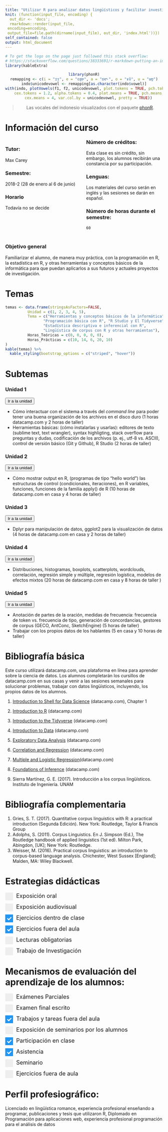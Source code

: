 ```yaml
---
title: "Utilizar R para analizar datos lingüísticos y facilitar investigaciones reproducibles"
knit: (function(input_file, encoding) {
  out_dir <- 'docs';
  rmarkdown::render(input_file,
 encoding=encoding,
 output_file=file.path(dirname(input_file), out_dir, 'index.html'))})
self_contained: false
output: html_document
---
```


```r
# To get the logo on the page just followed this stack overflow:
# https://stackoverflow.com/questions/38333691/r-markdown-putting-an-image-in-the-top-right-hand-corner-of-html-and-moving-tit
library(kableExtra)
```

<script>
   $(document).ready(function() {
     $head = $('#header');
     $head.prepend('<img src=\"http://www.posgrado.unam.mx/linguistica/img/cabecera.png\" style=\"float: right;\"/>')
   });
</script>

<style>
  .col2 {
    columns: 2 200px;         /* number of columns and width in pixels*/
    -webkit-columns: 2 200px; /* chrome, safari */
    -moz-columns: 2 200px;    /* firefox */
  }
  .col3 {
    columns: 3 100px;
    -webkit-columns: 3 100px;
    -moz-columns: 3 100px;
  }
</style>
<style>
 /* Customize the label (the container) */
.container {
  display: block;
  position: relative;
  padding-left: 35px;
  margin-bottom: 12px;
  cursor: pointer;
  font-size: 18px;
  font-weight: normal;
  -webkit-user-select: none;
  -moz-user-select: none;
  -ms-user-select: none;
  user-select: none;
}

/* Hide the browser's default checkbox */
.container input {
  position: absolute;
  opacity: 0;
  cursor: pointer;
  height: 0;
  width: 0;
}

/* Create a custom checkbox */
.checkmark {
  position: absolute;
  top: 0;
  left: 0;
  height: 25px;
  width: 25px;
  background-color: #eee;
}

/* On mouse-over, add a grey background color */
.container:hover input ~ .checkmark {
  background-color: #ccc;
}

/* When the checkbox is checked, add a blue background */
.container input:checked ~ .checkmark {
  background-color: #2196F3;
}

/* Create the checkmark/indicator (hidden when not checked) */
.checkmark:after {
  content: "";
  position: absolute;
  display: none;
}

/* Show the checkmark when checked */
.container input:checked ~ .checkmark:after {
  display: block;
}

/* Style the checkmark/indicator */
.container .checkmark:after {
  left: 9px;
  top: 5px;
  width: 5px;
  height: 10px;
  border: solid white;
  border-width: 0 3px 3px 0;
  -webkit-transform: rotate(45deg);
  -ms-transform: rotate(45deg);
  transform: rotate(45deg);
} 
</style>
<center>
```r
library(phonR)
remapping <- c(i = "ɪʏ̯", e = "ɛœ̰ɚ", a = "ɒɐ˞", o = "ɤɞ̆", u = "ɯʊ̥")
indo$unicodevowel <- remapping[as.character(indo$vowel)]
with(indo, plotVowels(f1, f2, unicodevowel, plot.tokens = TRUE, pch.tokens = vowel, 
    cex.tokens = 1.2, alpha.tokens = 0.4, plot.means = TRUE, pch.means = unicodevowel, 
    cex.means = 4, var.col.by = unicodevowel, pretty = TRUE))
```

> Las vocales del indonesio visualizados con el paquete [phonR](http://drammock.github.io/phonR/).

</center>

# Información del curso

<div class="col2">
### Tutor:
Max Carey

### Semestre:
2018-2 (28 de enero al 6 de junio)

### Horario
Todavía no se decide

<br>
<br>
<br>

### Número de créditos:
Esta clase es sin crédito, sin embargo, los alumnos recibirán una constancia por su participación.

### Lenguas:
Los materiales del curso serán en inglés y las sesiones se darán en español.

### Número de horas durante el semestre:
`60`
</div>

### Objetivo general
Familiarizar el alumno, de manera muy práctica, con la programación en R, la estadística en R, y otras herramientas y conceptos básicos de la informática para que puedan aplicarlos a sus futuros y actuales proyectos de investigación.

# Temas
```r
temas <- data.frame(stringsAsFactors=FALSE,
          Unidad = c(1, 2, 3, 4, 5),
          Tema = c("Herramientas y conceptos básicos de la informática",
                 "Programación básica con R", "R Studio y El Tidyverse",
                 "Estadística descriptiva e inferencial con R",
                 "Lingüística de corpus con R y otras herramientas"),
          Horas_Teóricas = c(0, 0, 0, 0, 0),
          Horas_Prácticas = c(10, 14, 6, 20, 10)
)
kable(temas) %>%
  kable_styling(bootstrap_options = c("striped", "hover"))
```

# Subtemas

### **Unidad 1**

<a href="unidadUno.html">
<button type="button" class="btn btn-success">Ir a la unidad
</button>
</a>

- Cómo interactuar con el sistema a través del *command line* para poder tener una buena organización de los archivos en el disco duro (1 horas datacamp.com y 2 horas de taller)
- Herramientas básicas: (cómo instalarlas y usarlas): editores de texto (sublime text, text wrangler), syntax highligting, stack overflow para preguntas y dudas, codificación de los archivos (p. ej., utf-8 vs. ASCII), control de versión básico (Git y Github), R Studio (2 horas de taller)

### **Unidad 2**

<a href="unidadDos.html">
<button type="button" class="btn btn-warning">Ir a la unidad
</button>
</a>

- Cómo mostrar output en R, (programas de tipo “hello world”) las estructuras de control (condicionales, iteraciones), en R variables, funciones, funciones de la familia apply() de R (10 horas de datacamp.com en casa y 4 horas de taller)

### **Unidad 3**

<a href="unidadTres.html">
<button type="button" class="btn btn-warning">Ir a la unidad
</button>
</a>

- Dplyr para manipulación de datos, ggplot2 para la visualización de datos (4 horas de datacamp.com en casa y 2 horas de taller) 

### **Unidad 4**

<a href="unidadCuatro.html">
<button type="button" class="btn btn-warning">Ir a la unidad
</button>
</a>

- Distribuciones, histogramas, boxplots, scatterplots, wordclouds, correlación, regresión simple y múltiple, regresión logística, modelos de efectos mixtos (20 horas de datacamp.com en casa y 8 horas de taller )

### Unidad 5

<a href="unidadUno.html">
<button type="button" class="btn btn-warning">Ir a la unidad
</button>
</a>

- Anotación de partes de la oración, medidas de frecuencia: frecuencia de token vs. frecuencia de tipo, generación de concordancias, gestores de corpus (GECO, AntConc, SketchEngine) (5 horas de taller)
- Trabajar con los propios datos de los hablantes (5 en casa y 10 horas de taller)

# Bibliografía básica
Este curso utilizará datacamp.com, una plataforma en línea para aprender sobre la ciencia de datos. Los alumnos completarán los cursillos de datacamp.com en sus casas y venir a las sesiones semanales para solucionar problemas, trabajar con datos lingüísticos, incluyendo, los propios datos de los alumnos.

1. [Introduction to Shell for Data Science](https://www.datacamp.com/courses/introduction-to-shell-for-data-science) (datacamp.com), Chapter 1 

2. [Introduction to R](https://www.datacamp.com/courses/free-introduction-to-r) (datacamp.com)

3. [Introduction to the Tidyverse](https://www.datacamp.com/courses/introduction-to-the-tidyverse) (datacamp.com)

4. [Introduction to Data](https://www.datacamp.com/courses/introduction-to-data) (datacamp.com)


5. [Exploratory Data Analysis](https://www.datacamp.com/courses/exploratory-data-analysis) (datacamp.com)

6. [Correlation and Regression](https://www.datacamp.com/courses/correlation-and-regression) (datacamp.com)

7. [Multiple and Logistic Regression](https://www.google.com/search?client=firefox-b&q=datacamp+multiple+and+logistic+regression)(datacamp.com)

8. [Foundations of Inference](https://www.datacamp.com/courses/foundations-of-inference) (datacamp.com)

9. Sierra Martínez, G. E. (2017). Introducción a los corpus lingüísticos. Instituto de Ingeniería. UNAM


# Bibliografía complementaria

1. Gries, S. T. (2017). Quantitative corpus linguistics with R: a practical introduction (Segunda Edición). New York: Routledge, Taylor & Francis Group
2. Adolphs, S. (2011). Corpus Linguistics. En J. Simpson (Ed.), The Routledge handbook of applied linguistics (1st ed). Milton Park, Abingdon, [UK]; New York: Routledge.
3. Weisser, M. (2016). Practical corpus linguistics: an introduction to corpus-based language analysis. Chichester, West Sussex [England]; Malden, MA: Wiley Blackwell.

# Estrategias didácticas

 <label class="container">Exposición oral
  <input type="checkbox" onclick="return false;">
  <span class="checkmark"></span>
</label>

<label class="container">Exposición audiovisual
  <input type="checkbox" onclick="return false;">
  <span class="checkmark"></span>
</label>

<label class="container">Ejercicios dentro de clase
  <input type="checkbox" checked="checked" onclick="return false;">
  <span class="checkmark"></span>
</label>

<label class="container">Ejercicios fuera del aula
  <input type="checkbox" checked="checked" onclick="return false;">
  <span class="checkmark"></span>
</label>

<label class="container">Lecturas obligatorias
  <input type="checkbox" onclick="return false;">
  <span class="checkmark"></span>
</label>

<label class="container">Trabajo de Investigación
  <input type="checkbox" onclick="return false;">
  <span class="checkmark"></span>
</label>

# Mecanismos de evaluación del  aprendizaje de los alumnos: 

 <label class="container">Exámenes Parciales
  <input type="checkbox" onclick="return false;">
  <span class="checkmark"></span>
</label>

<label class="container">Examen final escrito
  <input type="checkbox" onclick="return false;">
  <span class="checkmark"></span>
</label>

<label class="container">Trabajos y tareas fuera del aula
  <input type="checkbox" checked="checked" onclick="return false;">
  <span class="checkmark"></span>
</label>

<label class="container">Exposición de seminarios por los alumnos
  <input type="checkbox" onclick="return false;">
  <span class="checkmark"></span>
</label>

<label class="container">Participación en clase
  <input type="checkbox" checked="checked" onclick="return false;">
  <span class="checkmark"></span>
</label>

<label class="container">Asistencia
  <input type="checkbox" checked="checked" onclick="return false;">
  <span class="checkmark" checked="checked"></span>
</label>

<label class="container">Seminario
  <input type="checkbox" onclick="return false;">
  <span class="checkmark"></span>
</label>

<label class="container">Ejercicios fuera de aula
  <input type="checkbox" onclick="return false;">
  <span class="checkmark"></span>
</label>

# Perfil profesiográfico:
Licenciado en lingüística romance, experiencia profesional enseñando a programar, publicaciones y tesis que utilizaron R, Diplomado en Programación para aplicaciones web, experiencia profesional programación para el análisis de datos